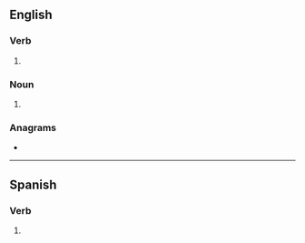 {{also|repulsés}}
==English==

===Verb===
{{head|en|verb form}}

# {{en-third-person singular of|repulse}}

===Noun===
{{head|en|noun form}}

# {{plural of|en|repulse}}

===Anagrams===
* {{anagrams|en|a=eelprssu|Slurpees}}

----

==Spanish==

===Verb===
{{head|es|verb form}}

# {{es-verb form of|repulsar}}